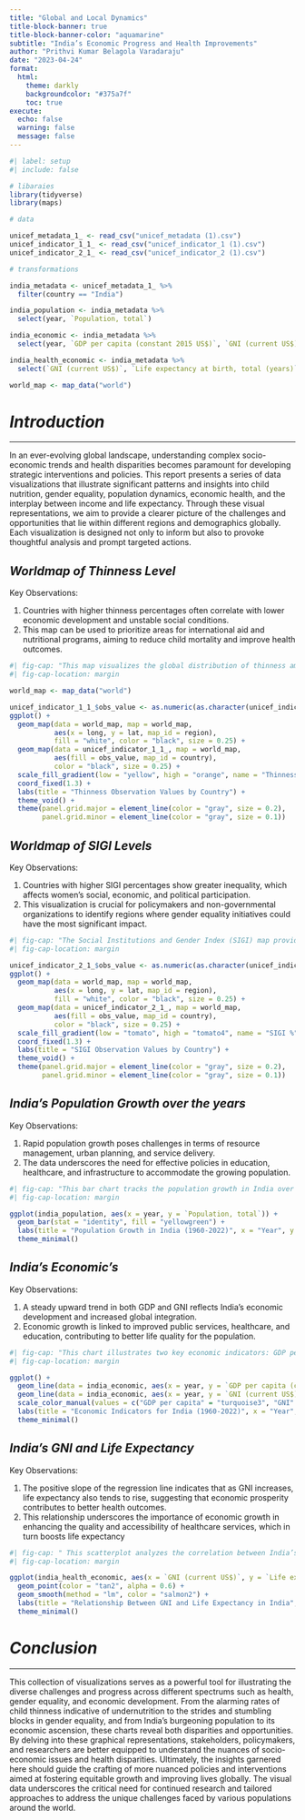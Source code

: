 ```yaml
---
title: "Global and Local Dynamics"
title-block-banner: true
title-block-banner-color: "aquamarine"
subtitle: "India’s Economic Progress and Health Improvements"
author: "Prithvi Kumar Belagola Varadaraju"
date: "2023-04-24" 
format:
  html:
    theme: darkly
    backgroundcolor: "#375a7f"
    toc: true
execute: 
  echo: false
  warning: false
  message: false
---
```


```r
#| label: setup
#| include: false

# libaraies
library(tidyverse)
library(maps)

# data

unicef_metadata_1_ <- read_csv("unicef_metadata (1).csv")
unicef_indicator_1_1_ <- read_csv("unicef_indicator_1 (1).csv")
unicef_indicator_2_1_ <- read_csv("unicef_indicator_2 (1).csv")

# transformations

india_metadata <- unicef_metadata_1_ %>% 
  filter(country == "India")

india_population <- india_metadata %>%
  select(year, `Population, total`)

india_economic <- india_metadata %>%
  select(year, `GDP per capita (constant 2015 US$)`, `GNI (current US$)`)

india_health_economic <- india_metadata %>%
  select(`GNI (current US$)`, `Life expectancy at birth, total (years)`)

world_map <- map_data("world")
```

# *Introduction*
___

In an ever-evolving global landscape, understanding complex socio-economic trends and health disparities becomes paramount for developing strategic interventions and policies. This report presents a series of data visualizations that illustrate significant patterns and insights into child nutrition, gender equality, population dynamics, economic health, and the interplay between income and life expectancy. Through these visual representations, we aim to provide a clearer picture of the challenges and opportunities that lie within different regions and demographics globally. Each visualization is designed not only to inform but also to provoke thoughtful analysis and prompt targeted actions.


## *Worldmap of Thinness Level*

Key Observations:

1. Countries with higher thinness percentages often correlate with lower economic development and unstable social conditions.
2. This map can be used to prioritize areas for international aid and nutritional programs, aiming to reduce child mortality and improve health outcomes.

```r
#| fig-cap: "This map visualizes the global distribution of thinness among children—a condition that typically indicates undernutrition. By mapping the percentage of thinness observed across various countries, we can identify regions where children are at a higher health risk due to inadequate nutrition. This visualization highlights disparities in food availability, health education, and access to healthcare services."
#| fig-cap-location: margin

world_map <- map_data("world")

unicef_indicator_1_1_$obs_value <- as.numeric(as.character(unicef_indicator_1_1_$obs_value))
ggplot() +
  geom_map(data = world_map, map = world_map,
           aes(x = long, y = lat, map_id = region),
           fill = "white", color = "black", size = 0.25) +
  geom_map(data = unicef_indicator_1_1_, map = world_map,
           aes(fill = obs_value, map_id = country),
           color = "black", size = 0.25) +
  scale_fill_gradient(low = "yellow", high = "orange", name = "Thinness %") +
  coord_fixed(1.3) +
  labs(title = "Thinness Observation Values by Country") +
  theme_void() +
  theme(panel.grid.major = element_line(color = "gray", size = 0.2),
        panel.grid.minor = element_line(color = "gray", size = 0.1))

```

## *Worldmap of SIGI Levels*

Key Observations:

1. Countries with higher SIGI percentages show greater inequality, which affects women’s social, economic, and political participation.
2. This visualization is crucial for policymakers and non-governmental organizations to identify regions where gender equality initiatives could have the most significant impact.

```r
#| fig-cap: "The Social Institutions and Gender Index (SIGI) map provides a visual representation of global disparities in gender equality. SIGI includes various factors like family code, civil liberties, and access to resources, which collectively give an insight into the institutional and cultural barriers women face."
#| fig-cap-location: margin

unicef_indicator_2_1_$obs_value <- as.numeric(as.character(unicef_indicator_2_1_$obs_value))
ggplot() +
  geom_map(data = world_map, map = world_map,
           aes(x = long, y = lat, map_id = region),
           fill = "white", color = "black", size = 0.25) +
  geom_map(data = unicef_indicator_2_1_, map = world_map,
           aes(fill = obs_value, map_id = country),
           color = "black", size = 0.25) +
  scale_fill_gradient(low = "tomato", high = "tomato4", name = "SIGI %") +
  coord_fixed(1.3) +
  labs(title = "SIGI Observation Values by Country") +
  theme_void() +
  theme(panel.grid.major = element_line(color = "gray", size = 0.2),
        panel.grid.minor = element_line(color = "gray", size = 0.1)) 

```

## *India's Population Growth over the years*

Key Observations:

1. Rapid population growth poses challenges in terms of resource management, urban planning, and service delivery.
2. The data underscores the need for effective policies in education, healthcare, and infrastructure to accommodate the growing population.

```r
#| fig-cap: "This bar chart tracks the population growth in India over nearly six decades, highlighting the increasing trend in the number of inhabitants. This growth is a crucial factor in understanding India’s expanding economic and social demands."
#| fig-cap-location: margin

ggplot(india_population, aes(x = year, y = `Population, total`)) +
  geom_bar(stat = "identity", fill = "yellowgreen") +
  labs(title = "Population Growth in India (1960-2022)", x = "Year", y = "Population Total") +
  theme_minimal()
```

## *India's Economic's*

Key Observations:

1. A steady upward trend in both GDP and GNI reflects India's economic development and increased global integration.
2. Economic growth is linked to improved public services, healthcare, and education, contributing to better life quality for the population.

```r
#| fig-cap: "This chart illustrates two key economic indicators: GDP per capita and Gross National Income (GNI). Both metrics are essential for assessing the overall economic health and standard of living in India."
#| fig-cap-location: margin

ggplot() +
  geom_line(data = india_economic, aes(x = year, y = `GDP per capita (constant 2015 US$)`, color = "GDP per capita"), size = 1) +
  geom_line(data = india_economic, aes(x = year, y = `GNI (current US$)`, color = "GNI"), size = 1) +
  scale_color_manual(values = c("GDP per capita" = "turquoise3", "GNI" = "violetred2")) +
  labs(title = "Economic Indicators for India (1960-2022)", x = "Year", y = "Value (Current US $)") +
  theme_minimal()
```

## *India's GNI and Life Expectancy*

Key Observations:

1. The positive slope of the regression line indicates that as GNI increases, life expectancy also tends to rise, suggesting that economic prosperity contributes to better health outcomes.
2. This relationship underscores the importance of economic growth in enhancing the quality and accessibility of healthcare services, which in turn boosts life expectancy

```r
#| fig-cap: " This scatterplot analyzes the correlation between India’s GNI and the life expectancy of its population. The inclusion of a linear regression line helps in understanding the strength and direction of the relationship between these variables."
#| fig-cap-location: margin

ggplot(india_health_economic, aes(x = `GNI (current US$)`, y = `Life expectancy at birth, total (years)`)) +
  geom_point(color = "tan2", alpha = 0.6) +
  geom_smooth(method = "lm", color = "salmon2") +
  labs(title = "Relationship Between GNI and Life Expectancy in India", x = "GNI (current US$)", y = "Life Expectancy at Birth (Years)") +
  theme_minimal()
```

# *Conclusion*
___

This collection of visualizations serves as a powerful tool for illustrating the diverse challenges and progress across different spectrums such as health, gender equality, and economic development. From the alarming rates of child thinness indicative of undernutrition to the strides and stumbling blocks in gender equality, and from India's burgeoning population to its economic ascension, these charts reveal both disparities and opportunities. By delving into these graphical representations, stakeholders, policymakers, and researchers are better equipped to understand the nuances of socio-economic issues and health disparities. Ultimately, the insights garnered here should guide the crafting of more nuanced policies and interventions aimed at fostering equitable growth and improving lives globally. The visual data underscores the critical need for continued research and tailored approaches to address the unique challenges faced by various populations around the world.